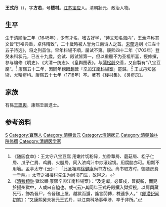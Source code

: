 '''王式丹'''（{{bd|1645年||1718年|catIdx=W王}}），字'''方若'''，号'''楼村'''。[[江苏|江苏]][[宝应县|宝应]]人。清朝狀元、政治人物。

==生平==
生于清顺治二年（1645年），少有才名，嗜古好学，“诗文知名海内”，王渔洋称其文皆“衍裕典重，卓伟精致”，二十歲時被人誉为江南诗人之首。[[宋荦|宋荦]]选刻《江左十五子诗选》，将之列首位。早年科場不順，屡试不第。康熙四十二年（1703年）登癸未科状元，已五十九歲，会试、殿试皆第一，但以重聽不为圣祖所喜，授修撰，参与编修《明史》、《大清一统志》、《皇舆图表》。与[[蒲松龄|蒲松龄]]交善，又自製有“八宝豆腐”。<ref>《随园食单》：王太守八宝豆腐 用嫩片切粉碎，加香蕈屑、蘑菇屑、松子仁屑、瓜子仁屑、鸡屑、火腿屑，同入浓鸡汁中炒滚起锅。用腐脑亦可。用瓢不用箸。孟亭太守-{云}-︰「此圣祖赐[[徐乾學|徐健庵]]尚书方也。尚书取方时，御膳房费一千两。」太守之祖楼村先生为尚书门生，故得之。</ref> 康熙五十二年，因同年[[榜眼|榜眼]][[趙晉|趙晉]]「[[辛卯江南科場案|辛卯江南科場案]]」罷歸。<ref>《[[清稗類鈔|清稗類鈔]]·獄訟類·康熙辛卯江南科場案》：“及定讞，必蕃戍，晉擬斬，而斃於揚州獄中，人咸曰自縊也。或-{云}-其同年王式丹殿撰入獄探視，以肩輿藏死丐，飾為晉尸，令晉縋上屋，越獄而遁，謠言鬨傳，株連多人。”《[[郎潜纪闻初笔|郎潜纪闻初笔]]》：“又康熙癸未状元王式丹，以江南科场事牵涉，卒于非所。”</ref> 王式丹知醫術，尤精痘科。康熙五十七年（1718年）卒。著有《楼村集》、《灵痘录》。

== 家族 ==
有孫[[王箴輿|王箴輿]]，康熙壬辰進士。

== 参考资料 ==
{{reflist}}

{{江左十五子}}
{{康熙四十二年癸未科殿試金榜}}

{{Authority control}}

{{DEFAULTSORT:Wang王}}
[[Category:王姓|S]]
[[Category:寶應人|Category:寶應人]]
[[Category:清朝會元|Category:清朝會元]]
[[Category:清朝狀元|Category:清朝狀元]]
[[Category:清朝翰林院修撰|Category:清朝翰林院修撰]]
[[Category:清朝医学家|Category:清朝医学家]]